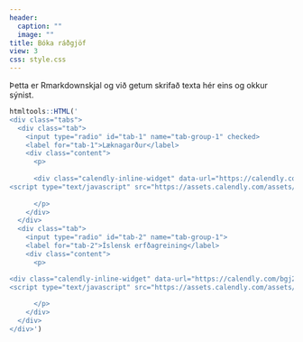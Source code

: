 ```yaml
---
header:
  caption: ""
  image: ""
title: Bóka ráðgjöf
view: 3
css: style.css
---
```


Þetta er Rmarkdownskjal og við getum skrifað texta hér eins og okkur sýnist.

```r
htmltools::HTML('
<div class="tabs">
  <div class="tab">
    <input type="radio" id="tab-1" name="tab-group-1" checked>
    <label for="tab-1">Læknagarður</label>
    <div class="content">
      <p>
      
      <div class="calendly-inline-widget" data-url="https://calendly.com/bgj2/laeknagardur?primary_color=005687" style="min-width:100px;height:1800px;"></div>
<script type="text/javascript" src="https://assets.calendly.com/assets/external/widget.js"></script>
      
      </p>
    </div>
  </div>
  <div class="tab">
    <input type="radio" id="tab-2" name="tab-group-1">
    <label for="tab-2">Íslensk erfðagreining</label>
    <div class="content">
      <p>

<div class="calendly-inline-widget" data-url="https://calendly.com/bgj2/islenskerfdagreining?primary_color=00588c" style="min-width:320px;height:630px;"></div>
<script type="text/javascript" src="https://assets.calendly.com/assets/external/widget.js"></script>
      
      </p>
    </div>
  </div>
</div>')
```

